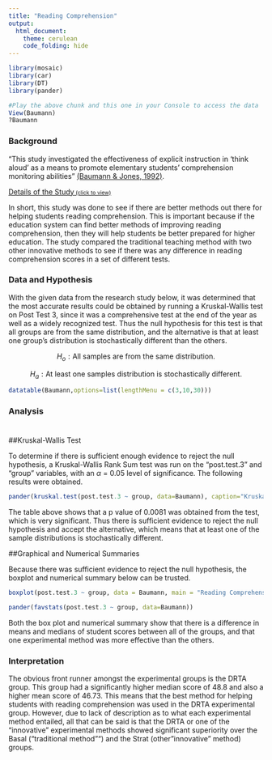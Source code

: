 ```yaml
---
title: "Reading Comprehension"
output: 
  html_document:
    theme: cerulean
    code_folding: hide
---
```


<script type="text/javascript">
 function showhide(id) {
    var e = document.getElementById(id);
    e.style.display = (e.style.display == 'block') ? 'none' : 'block';
 }
</script>

```r
library(mosaic)
library(car)
library(DT)
library(pander)
```

```r
#Play the above chunk and this one in your Console to access the data
View(Baumann)
?Baumann
```

### Background

"This study investigated the effectiveness of explicit instruction in 'think aloud' as a means to promote elementary students' comprehension monitoring abilities" [(Baumann & Jones, 1992)](http://jlr.sagepub.com/content/24/2/143.full.pdf).


<a href="javascript:showhide('abstract')">Details of the Study<span style="font-size:8pt;">&nbsp;(click to view)</span></a>

<div id="abstract" style="display:none;">

The following explanation of the experiment comes directly from the original research article [(Baumann & Jones, 1992)](http://jlr.sagepub.com/content/24/2/143.full.pdf).

<div style="padding-left:30px; padding-right:30px;">

Fourth-grade students from an elementary school in a rural midwestern community participated in the study. The school had adopted a team teaching plan, and three fourth-grade teachers shared an open classroom area. The teachers grouped the students for reading instruction across the three classes according to reading ability. One teacher each worked with a high [ability reading group], [one teacher worked with a] middle [ability group], and [the other teacher worked with the] low reading [ability] group. All groups used basal reading materials and were formed at the beginning of the school year on the basis of standardized achievement test data, prior performance in the basal reading program, and teacher judgment.

Sixty-eight of the 72 students in the fourth-grade team participated in the study; the four nonparticipating students were mainstreamed special education students for whom the instructional materials were considered to be too frustrating to read. The 68 students were assigned randomly to one of the three experimental groups (Strat = 23 students; DRTA = 23 students; Basal = 22 students). Because of illness and transfer to another school, incomplete data were obtained for one subject each from the Strat and DRTA groups. Thus, the final sample consisted of 66 students, 32 girls and 34 boys.

Posttests 1-3 were group-administered, quantitative measures obtained
for all students in the sample. Posttest 1 was an error detection test. Posttest 2 was a comprehension monitoring questionnaire. Posttest 3 was a modified cloze test. To statistically account for students'
preexperimental differences in comprehension monitoring abilities, two pretests were constructed, administered, and used as covariates in data analyses for Posttests 1-3.

Pretest 1. The first pretest involved an error detection task designed to evaluate students' preintervention ability to monitor their comprehension.... Students were provided the following directions which were printed on the pretest and read aloud by the experimenter: 'Read the story carefully. Try to understand it as you read. There will be 16 sentences that do not belong in the story. Look for them as you read. Ask yourself, "What does not make sense in this story?" Underline the 16 sentences that do not make sense. Check your work when you are finished. If you cannot read a
word, raise your hand, and we will help you.' Preceding Pretest 1, students were given a brief practice exercise that required them to identify obvious intruded sentences in two short texts. Pretest 1 was scored by calculating the number of correctly identified intruded sentences.

Pretest 2. The second pretest queried students about the strategies they believed to be useful in promoting their understanding of stories. In this pretest, modeled after an instrument developed by Schmitt (1988, 1990), the students were presented with 15 multiple-choice items like the following:

<div style="padding-left:15px;">
When I read, it is a good idea to:

A. sound out words I don't know.

B. make some guesses about what will happen in the story.

C. make a list of all the details in the story.

D. look up new words in the dictionary.

</div>

Posttest 1: Error detection test. Posttest 1 was the same in form as Pretest 1: with 16 intruded sentences lexically consistent at a local level but semantically inconsistent at a global level. 

Posttest 2: Comprehension monitoring questionnaire. Posttest 2, consisting of 18 items, was a slightly expanded version of Pretest 2. 

Posttest 3: Degrees of Reading Power. The Degrees of Reading Power (DRP)
(1986) is a standardized, commercially produced instrument that employs a modified cloze format (words are deleted from a selection and for each omission the student selects the most appropriate word from a list of five). According to the authors, DRP tests "are holistic measures of how well the messages within text are understood. . . . DRP tests focus measurement on determining how well students process or construct meaning from paragraphs as they read through a selection" (DRP Handbook, 1986, p. 1). Thus, the DRP, at one level, is a general reading comprehension assessment tool.

</div>

The data for this study are contained in the `Baumann` dataset.

</div>

In short, this study was done to see if there are better methods out there for helping students reading comprehension.  This is important because if the education system can find better methods of improving reading comprehension, then they will help students be better prepared for higher education.  The study compared the traditional teaching method with two other innovative methods to see if there was any difference in reading comprehension scores in a set of different tests.

### Data and Hypothesis


With the given data from the research study below, it was determined that the most accurate results could be obtained by running a Kruskal-Wallis test on Post Test 3, since it was a comprehensive test at the end of the year as well as a widely recognized test.  Thus the null hypothesis for this test is that all groups are from the same distribution, and the alternative is that at least one group's distribution is stochastically different than the others.

$$
H_o: \text{All samples are from the same distribution.}
$$

$$
H_a: \text{At least one samples distribution is stochastically different.}  
$$ 


```r
datatable(Baumann,options=list(lengthMenu = c(3,10,30)))
```

### Analysis

# {.tabset .tabset-pills .tabset-fade}

##Kruskal-Wallis Test

To determine if there is sufficient enough evidence to reject the null hypothesis, a Kruskal-Wallis Rank Sum test was run on the "post.test.3" and "group" variables, with an $\alpha$ = 0.05 level of significance.  The following results were obtained.

```r
pander(kruskal.test(post.test.3 ~ group, data=Baumann), caption="Kruskal-Wallis Rank Sum Test")
```

The table above shows that a p value of 0.0081 was obtained from the test, which is very significant.  Thus there is sufficient evidence to reject the null hypothesis and accept the alternative, which means that at least one of the sample distributions is stochastically different.

##Graphical and Numerical Summaries

Because there was sufficient evidence to reject the null hypothesis, the boxplot and numerical summary below can be trusted.  

```r
boxplot(post.test.3 ~ group, data = Baumann, main = "Reading Comprehension of Students", ylab="Student Score", xlab="Instructional Methods",col= c("firebrick3", "darkmagenta","green2"))

```

```r
pander(favstats(post.test.3 ~ group, data=Baumann))

```

Both the box plot and numerical summary show that there is a difference in means and medians of student scores between all of the groups, and that one experimental method was more effective than the others.
</div>


### Interpretation

The obvious front runner amongst the experimental groups is the DRTA group.  This group had a significantly higher median score of 48.8 and also a higher mean score of 46.73. This means that the best method for helping students with reading comprehension was used in the DRTA experimental group.  However, due to lack of description as to what each experimental method entailed, all that can be said is that the DRTA or one of the "innovative" experimental methods showed significant superiority over the Basal ("traditional method"") and the Strat (other "innovative" method) groups.

